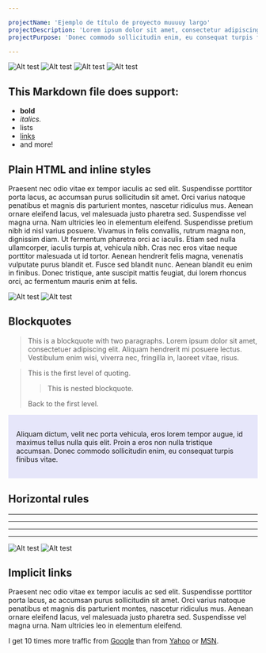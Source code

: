 ```yaml
---

projectName: 'Ejemplo de título de proyecto muuuuy largo'
projectDescription: 'Lorem ipsum dolor sit amet, consectetur adipiscing elit. Aliquam dictum, velit nec porta vehicula, eros lorem tempor augue, id maximus tellus nulla quis elit.'
projectPurpose: 'Donec commodo sollicitudin enim, eu consequat turpis finibus vitae. Nulla rutrum ante non ex viverra bibendum. Proin porta elementum pellentesque. Mauris id venenatis augue.'

---
```




<ProjectLayout projectFrontmatter={frontmatter} projectCover={cover}>

![Alt test](../../images/1280x800.png)
![Alt test](../../images/1280x720.png)
![Alt test](../../images/1280x768.png)
![Alt test](../../images/1280x800.png)


<div class="content-right">

## This Markdown file does support:

- **bold**
- _italics._
- lists
- [links](#)
- and more!

## Plain HTML and inline styles

Praesent nec odio vitae ex tempor iaculis ac sed elit. Suspendisse porttitor porta lacus, ac accumsan purus sollicitudin sit amet. Orci varius natoque penatibus et magnis dis parturient montes, nascetur ridiculus mus. Aenean ornare eleifend lacus, vel malesuada justo pharetra sed. Suspendisse vel magna urna. Nam ultricies leo in elementum eleifend. Suspendisse pretium nibh id nisl varius posuere. Vivamus in felis convallis, rutrum magna non, dignissim diam. Ut fermentum pharetra orci ac iaculis. Etiam sed nulla ullamcorper, iaculis turpis at, vehicula nibh. Cras nec eros vitae neque porttitor malesuada ut id tortor. Aenean hendrerit felis magna, venenatis vulputate purus blandit et. Fusce sed blandit nunc. Aenean blandit eu enim in finibus. Donec tristique, ante suscipit mattis feugiat, dui lorem rhoncus orci, ac fermentum mauris enim at felis.

</div>

![Alt test](../../images/1280x800.png)
![Alt test](../../images/1280x800.png)


<div class="content-left">

## Blockquotes

> This is a blockquote with two paragraphs. Lorem ipsum dolor sit amet,
> consectetuer adipiscing elit. Aliquam hendrerit mi posuere lectus.
> Vestibulum enim wisi, viverra nec, fringilla in, laoreet vitae, risus.

> This is the first level of quoting.
>
> > This is nested blockquote.
>
> Back to the first level.
> 


<div style="padding: 1rem; background-color: lavender;">
    <p>Aliquam dictum, velit nec porta vehicula, eros lorem tempor augue, id maximus tellus nulla quis elit. Proin a eros non nulla tristique accumsan. Donec commodo sollicitudin enim, eu consequat turpis finibus vitae.</p>
</div>

## Horizontal rules

* * *

***

*****

- - -

</div>


![Alt test](../../images/1280x720.png)
![Alt test](../../images/1280x720.png)


<div class="content-center">

## Implicit links

Praesent nec odio vitae ex tempor iaculis ac sed elit. Suspendisse porttitor porta lacus, ac accumsan purus sollicitudin sit amet. Orci varius natoque penatibus et magnis dis parturient montes, nascetur ridiculus mus. Aenean ornare eleifend lacus, vel malesuada justo pharetra sed. Suspendisse vel magna urna. Nam ultricies leo in elementum eleifend.

I get 10 times more traffic from [Google][] than from
[Yahoo][] or [MSN][].

  [google]: http://google.com/        "Google"
  [yahoo]:  http://search.yahoo.com/  "Yahoo Search"
  [msn]:    http://search.msn.com/    "MSN Search"

</div>

</ProjectLayout>
